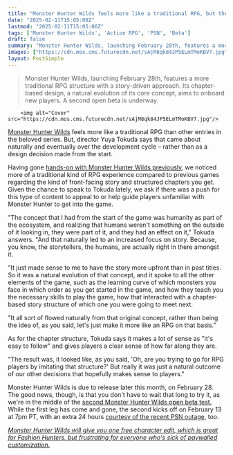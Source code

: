 ```yaml
---
title: "Monster Hunter Wilds feels more like a traditional RPG, but the director says that just sort of happened: 'It was a natural outcome of our other decisions that hopefully makes sense'"
date: "2025-02-11T15:05:00Z"
lastmod: "2025-02-11T15:05:00Z"
tags: ['Monster Hunter Wilds', 'Action RPG', 'PSN', 'Beta']
draft: false
summary: "Monster Hunter Wilds, launching February 28th, features a more traditional RPG structure with a story-driven approach.  Its chapter-based design, a natural evolution of its core concept, aims to onboard new players. A second open beta is underway."
images: ["https://cdn.mos.cms.futurecdn.net/sAjM8qk84JP5ELmTMoKBV7.jpg"]
layout: PostSimple
---
```

> Monster Hunter Wilds, launching February 28th, features a more traditional RPG structure with a story-driven approach.  Its chapter-based design, a natural evolution of its core concept, aims to onboard new players. A second open beta is underway.


        <img alt="Cover" src="https://cdn.mos.cms.futurecdn.net/sAjM8qk84JP5ELmTMoKBV7.jpg"/>
        
[Monster Hunter Wilds](https://www.gamesradar.com/games/monster-hunter/monster-hunter-wilds-guide/) feels more like a traditional RPG than other entries in the beloved series. But, director Yuya Tokuda says that came about naturally and eventually over the development cycle – rather than as a design decision made from the start.

Having gone [hands-on with Monster Hunter Wilds previously](https://www.gamesradar.com/games/action-rpg/monster-hunter-wilds-the-big-preview-hub/), we noticed more of a traditional kind of RPG experience compared to previous games regarding the kind of front-facing story and structured chapters you get. Given the chance to speak to Tokuda lately, we ask if there was a push for this type of content to appeal to or help guide players unfamiliar with Monster Hunter to get into the game.

"The concept that I had from the start of the game was humanity as part of the ecosystem, and realizing that humans weren't something on the outside of it looking in, they were part of it, and they had an effect on it," Tokuda answers. "And that naturally led to an increased focus on story. Because, you know, the storytellers, the humans, are actually right in there amongst it.

"It just made sense to me to have the story more upfront than in past titles. So it was a natural evolution of that concept, and it spoke to all the other elements of the game, such as the learning curve of which monsters you face in which order as you get started in the game, and how they teach you the necessary skills to play the game, how that interacted with a chapter-based story structure of which one you were going to meet next.

"It all sort of flowed naturally from that original concept, rather than being the idea of, as you said, let's just make it more like an RPG on that basis."

As for the chapter structure, Tokuda says it makes a lot of sense as "it's easy to follow" and gives players a clear sense of how far along they are.

"The result was, it looked like, as you said, 'Oh, are you trying to go for RPG players by imitating that structure?' But really it was just a natural outcome of our other decisions that hopefully makes sense to players."

Monster Hunter Wilds is due to release later this month, on February 28. The good news, though, is that you don't have to wait that long to try it, as we're in the middle of the [second Monster Hunter Wilds open beta test.](https://www.gamesradar.com/games/monster-hunter-wilds-beta-second-how-to-access/) While the first leg has come and gone, the second kicks off on February 13 at 7pm PT, with an extra 24 hours [courtesy of the recent PSN outage](https://www.gamesradar.com/games/monster-hunter/as-psn-outages-subside-capcom-might-extend-monster-hunter-wilds-open-beta-for-an-extra-day-as-the-test-period-was-cut-short/), too.

[<em>Monster Hunter Wilds will give you one free character edit, which is great for Fashion Hunters, but frustrating for everyone who's sick of paywalled customization.</em>](https://www.gamesradar.com/games/action-rpg/monster-hunter-wilds-will-give-you-one-free-character-edit-which-is-great-for-fashion-hunters-but-frustrating-for-everyone-whos-sick-of-paywalled-customization/)
        